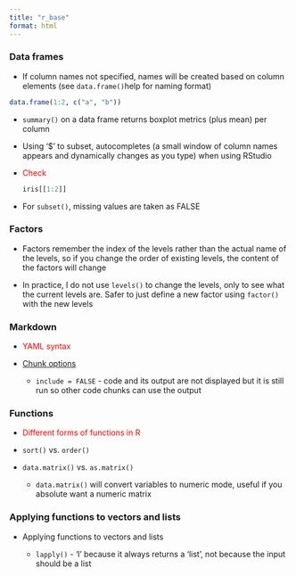 ```yaml
---
title: "r_base"
format: html
---
```


### Data frames

- If column names not specified, names will be created based on column elements (see `data.frame()`help for naming format)

```r
data.frame(1:2, c("a", "b"))
```

- `summary()` on a data frame returns boxplot metrics (plus mean) per column

- Using '\$' to subset, autocompletes (a small window of column names appears and dynamically changes as you type) when using RStudio

- [Check]{style="color: red;"}

  ```r
  iris[[1:2]]
  ```

- For `subset()`, missing values are taken as FALSE

### Factors

- Factors remember the index of the levels rather than the actual name of the levels, so if you change the order of existing levels, the content of the factors will change

- In practice, I do not use `levels()` to change the levels, only to see what the current levels are. Safer to just define a new factor using `factor()` with the new levels

### Markdown

- [YAML syntax]{style="color: red;"}

- [Chunk options](https://rmarkdown.rstudio.com/lesson-3.html)

  - `include = FALSE` - code and its output are not displayed but it is still run so other code chunks can use the output

### Functions

- [Different forms of functions in R]{style="color: red;"}

- `sort()` vs. `order()`
- `data.matrix()` vs. `as.matrix()`
  - `data.matrix()` will convert variables to numeric mode, useful if you absolute want a numeric matrix

### Applying functions to vectors and lists

- Applying functions to vectors and lists

  - `lapply()` - 'l' because it always returns a 'list', not because the input should be a list